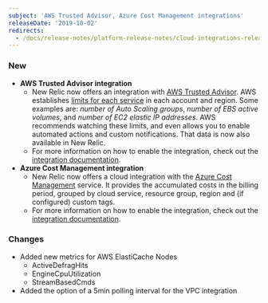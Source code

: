 ```yaml
---
subject: 'AWS Trusted Advisor, Azure Cost Management integrations'
releaseDate: '2019-10-02'
redirects:
  - /docs/release-notes/platform-release-notes/cloud-integrations-release-notes/2019-10-2-integrations-aws-trusted-advisor-azure-cost-management-integrations
---
```


### New

* **AWS Trusted Advisor integration**
  * New Relic now offers an integration with [AWS Trusted Advisor](https://aws.amazon.com/premiumsupport/technology/trusted-advisor/). AWS establishes [limits for each service](https://docs.aws.amazon.com/general/latest/gr/aws_service_limits.html) in each account and region. Some examples are: _number of Auto Scaling groups_, _number of EBS active volumes_, and _number of EC2 elastic IP addresses_. AWS recommends watching these limits, and even allows you to enable automated actions and custom notifications. That data is now also available in New Relic.
  * For more information on how to enable the integration, check out the [integration documentation](https://docs.newrelic.com/docs/integrations/amazon-integrations/aws-integrations-list/aws-trusted-advisor-integration).
* **Azure Cost Management integration**
  * New Relic now offers a cloud integration with the [Azure Cost Management](https://azure.microsoft.com/en-us/services/cost-management/) service. It provides the accumulated costs in the billing period, grouped by cloud service, resource group, region and (if configured) custom tags.
  * For more information on how to enable the integration, check out the [integration documentation](https://docs.newrelic.com/docs/integrations/microsoft-azure-integrations/azure-integrations-list/azure-cost-management-monitoring-integration).

### Changes

* Added new metrics for AWS ElastiCache Nodes
  * ActiveDefragHits
  * EngineCpuUtilization
  * StreamBasedCmds
* Added the option of a 5min polling interval for the VPC integration
